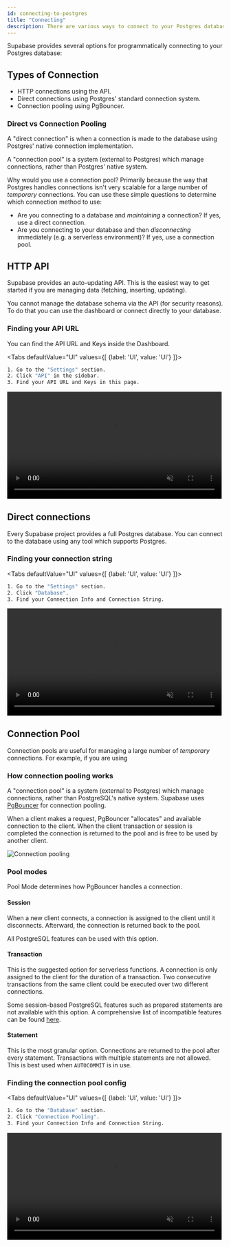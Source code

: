 ```yaml
---
id: connecting-to-postgres
title: "Connecting"
description: There are various ways to connect to your Postgres database.
---
```


Supabase provides several options for programmatically connecting to your Postgres database:

## Types of Connection

- HTTP connections using the API.  
- Direct connections using Postgres' standard connection system.
- Connection pooling using PgBouncer.


### Direct vs Connection Pooling

A "direct connection" is when a connection is made to the database using Postgres' native connection implementation. 

A "connection pool" is a system (external to Postgres)
which manage connections, rather than Postgres' native system.

Why would you use a connection pool? Primarily because the way that Postgres handles connections isn't very scalable for a large number of _temporary_ connections. 
You can use these simple questions to determine which connection method to use:

- Are you connecting to a database and _maintaining_ a connection? If yes, use a direct connection.
- Are you connecting to your database and then _disconnecting_ immediately (e.g. a serverless environment)? If yes, use a connection pool.


## HTTP API

Supabase provides an auto-updating API. This is the easiest way to get started if you are managing data (fetching, inserting, updating). 


You cannot manage the database schema 
via the API (for security reasons). To do that you can use the dashboard or connect directly to your database.

### Finding your API URL

You can find the API URL and Keys inside the Dashboard.

<Tabs
defaultValue="UI"
values={[
  {label: 'UI', value: 'UI'}
]}>
<TabItem value="UI">

```sh
1. Go to the "Settings" section.
2. Click "API" in the sidebar.
3. Find your API URL and Keys in this page.
```

<video width="99%" muted playsInline controls="true">
<source src="/docs/videos/api/api-url-and-key.mp4" type="video/mp4" muted playsInline />
</video>

</TabItem>
</Tabs>


## Direct connections

Every Supabase project provides a full Postgres database. You can connect to the database using any tool which supports Postgres.

### Finding your connection string

<Tabs
defaultValue="UI"
values={[
  {label: 'UI', value: 'UI'}
]}>
<TabItem value="UI">

```sh
1. Go to the "Settings" section.
2. Click "Database".
3. Find your Connection Info and Connection String.
```

<video width="99%" muted playsInline controls="true">
  <source src="/docs/videos/postgres-connection.mp4" type="video/mp4" muted playsInline />
</video>

</TabItem>
</Tabs>

## Connection Pool

Connection pools are useful for managing a large number of _temporary_ connections. For example, if you are using 

### How connection pooling works

A "connection pool" is a system (external to Postgres) which manage connections, rather than PostgreSQL's native system. Supabase uses [PgBouncer](https://www.pgbouncer.org/) for connection pooling.

When a client makes a request, PgBouncer "allocates" and available connection to the client.
When the client transaction or session is completed the connection is returned to the pool and is free to be used by another client.


![Connection pooling](/img/guides/connection-pool.png)


### Pool modes

Pool Mode determines how PgBouncer handles a connection.

#### Session

When a new client connects, a connection is assigned to the client until it disconnects. Afterward, the connection is returned back to the pool. 

All PostgreSQL features can be used with this option.

#### Transaction

This is the suggested option for serverless functions. A connection is only assigned to the client for the duration of a transaction. Two consecutive transactions from the same client 
could be executed over two different connections. 

Some session-based PostgreSQL features such as prepared statements are not available with this option. 
A comprehensive list of incompatible features can be found [here](https://www.pgbouncer.org/features.html).

#### Statement

This is the most granular option. Connections are returned to the pool after every statement. Transactions with multiple statements are not allowed. This is best used when `AUTOCOMMIT` is in use.

### Finding the connection pool config

<Tabs
defaultValue="UI"
values={[
  {label: 'UI', value: 'UI'}
]}>
<TabItem value="UI">

```sh
1. Go to the "Database" section.
2. Click "Connection Pooling".
3. Find your Connection Info and Connection String.
```

<video width="99%" muted playsInline controls="true">
  <source src="/docs/videos/pgbouncer-connection.mp4" type="video/mp4" muted playsInline />
</video>

</TabItem>
</Tabs>
